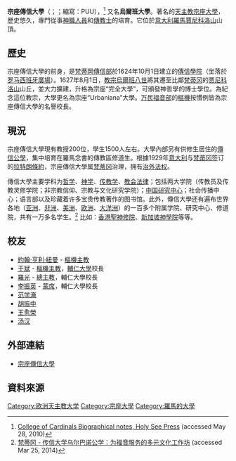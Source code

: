 {{Infobox University
| Name = 宗座傳信大学
| EnglishName = Pontifical Urbaniana University
| SealImage =
| image =
| size =
| caption =
| Established = 1627年
| Type = [[天主教大學|天主教大學]]
| Former_names =
| president = [[Alberto_Trevisiol|Alberto Trevisiol]]
| secretary =
| students=1500（附屬10000）
| Affiliations = {{Holy See}}
| Location = {{ITA}}[[羅馬|羅馬]]
| Campus =
| colors =
| website = [http://iscrizioni.urbaniana.edu/urbaniana/ ]
}}
'''宗座傳信大學'''（{{lang-la|Pontificia Universitas Urbaniana}}；{{lang-it|Pontificia università urbaniana}}；縮寫：PUU），<ref>[http://www.vatican.va/news_services/press/documentazione/documents/cardinali_biografie/cardinali_bio_szoka_ec_en.html College of Cardinals Biographical notes, Holy See Press] {{Wayback|url=http://www.vatican.va/news_services/press/documentazione/documents/cardinali_biografie/cardinali_bio_szoka_ec_en.html |date=20151225194712 }} (accessed May 28, 2010)</ref> 又名'''烏爾班大學'''。著名的[[天主教|天主教]][[宗座大學|宗座大學]]，歷史悠久，專門從事[[神職人員|神職人員]]和[[傳教士|傳教士]]的培育。它位於[[意大利|意大利]][[羅馬|羅馬]][[賈尼科洛山|賈尼科洛山]]山頂。

==歷史==

宗座傳信大學的前身，是[[梵蒂岡|梵蒂岡]][[傳信部|傳信部]]於1624年10月1日建立的[[傳信學院|傳信學院]]（坐落於[[罗马|罗马]][[西班牙廣場|西班牙廣場]]）。1627年8月1日，[[教宗|教宗]][[烏爾班八世|烏爾班八世]]將其遷至比鄰[[梵蒂冈|梵蒂冈]]的[[贾尼科洛山|贾尼科洛山]]山丘，並大力擴建，升格為宗座“完全大學”，可頒發神哲學的博士學位。為紀念這位教宗，大學更名為宗座“Urbaniana”大學。[[万民福音部|万民福音部]]的[[樞機|樞機]]按慣例皆為宗座傳信大學的名譽校長。

==現況==

宗座傳信大學現有教授200位，學生1500人左右。大學內部另有供修生居住的[[傳信公學|傳信公學]]，集中培育在羅馬念書的傳教區修道生。根據1929年[[意大利|意大利]]与[[梵蒂冈|梵蒂冈]]签订的[[拉特朗條約|拉特朗條約]]，宗座傳信大學属[[梵蒂冈|梵蒂冈]]治理，拥有[[治外法权|治外法权]]。

傳信大學主要学科为[[哲学|哲学]]、[[神学|神学]]、[[传教学|传教学]]、[[教会|教会]][[法律|法律]]；包括两大学院（传教员及传教灵修学院；非宗教信仰、宗教与文化研究学院）；[[中国研究中心|中国研究中心]]；社会传播中心；语言部以及珍藏着许多宝贵传教著作的图书馆。此外，傳信大學还有遍布世界各地（[[亚洲|亚洲]]、[[非洲|非洲]]、[[美洲|美洲]]、[[欧洲|欧洲]]、[[大洋洲|大洋洲]]）的一百多个附属学院、研究中心、修道院，共有一万多名学生。<ref>[http://www.fides.org/zh/news/10474-%E6%A2%B5%E8%92%82%E5%86%88_%E4%BC%A0%E4%BF%A1%E5%A4%A7%E5%AD%A6%E4%B9%8C%E5%B0%94%E5%B7%B4%E8%AF%BA%E5%85%AC%E5%AD%A6_%E4%B8%BA%E7%A6%8F%E9%9F%B3%E6%9C%8D%E5%8A%A1%E7%9A%84%E5%A4%9A%E5%85%83%E6%96%87%E5%8C%96%E5%B7%A5%E4%BD%9C%E5%9D%8A#.VMv9A6Pp8tM/ 梵蒂冈 - 传信大学乌尔巴诺公学：为福音服务的多元文化工作坊] {{Wayback|url=http://www.fides.org/zh/news/10474-%E6%A2%B5%E8%92%82%E5%86%88_%E4%BC%A0%E4%BF%A1%E5%A4%A7%E5%AD%A6%E4%B9%8C%E5%B0%94%E5%B7%B4%E8%AF%BA%E5%85%AC%E5%AD%A6_%E4%B8%BA%E7%A6%8F%E9%9F%B3%E6%9C%8D%E5%8A%A1%E7%9A%84%E5%A4%9A%E5%85%83%E6%96%87%E5%8C%96%E5%B7%A5%E4%BD%9C%E5%9D%8A#.VMv9A6Pp8tM/ |date=20160307101719 }}(accessed Mar 25, 2014)</ref> 比如：[[香港|香港]][[聖神修院|聖神修院]]、[[新加坡|新加坡]][[神學院|神學院]]等等。

==校友==
*[[約翰·亨利·紐曼|約翰·亨利·紐曼]] - [[樞機主教|樞機主教]]
*[[于斌|于斌]] - [[樞機主教|樞機主教]]，[[輔仁大學|輔仁大學]]校長
*[[羅光|羅光]] - [[總主教|總主教]]，輔仁大學校長
*[[李振英|李振英]] - [[蒙席|蒙席]]，輔仁大學校長
*[[范学淹|范学淹]]
*[[胡振中|胡振中]]
*[[王愈榮|王愈榮]]
*[[汤汉|汤汉]]

== 外部連結 ==
*[http://iscrizioni.urbaniana.edu/urbaniana/ 宗座傳信大學]{{Wayback|url=http://iscrizioni.urbaniana.edu/urbaniana/ |date=20150201071726 }}

== 資料來源 ==
{{reflist}}

{{羅馬宗座大學及高等教育機構}}
{{Authority control}}

[[Category:欧洲天主教大学|Category:欧洲天主教大学]]
[[Category:宗座大學|Category:宗座大學]]
[[Category:羅馬的大學|Category:羅馬的大學]]